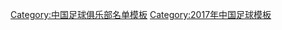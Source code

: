 {{Football squad with groups
|name=2017年中甲分类名单大连一方
|bgcolor=#0070FF
|bordercolor=#FFBF00
|textcolor=#FFFFFF
|title=[[大连一方足球俱乐部|<span style="color:#F8F8F8">大连一方</span>]] — [[2017年中国足球甲级联赛|<span style="color:#F8F8F8">2017年</span>]][[中国足球甲级联赛|<span style="color:#F8F8F8">中甲联赛冠军</span>]]
|group1=全年参赛球员
|list1=<div>
{{Football squad2 player|no=1|name=[[張翀 (足球運動員)|张翀]]}}
{{Football squad2 player|no=2|name=[[王万鹏]]}}
{{Football squad2 player|no=3|name=[[曹轩]]}}
{{Football squad2 player|no=4|name=[[李帅 (1995年)|李帅]]}}
{{Football squad2 player|no=5|name={{flagicon|ARG}} {{link-en|霍纳桑·费拉里|Jonathan Ferrari|-{zh-hans:费拉里;zh-hk:费拉里}-}}}}
{{Football squad2 player|no=6|name=[[朱晓刚]]}}
{{Football squad2 player|no=7|name=[[李震东]]}}
{{Football squad2 player|no=8|name=[[朱挺]]}}
{{Football squad2 player|no=9|name={{flagicon|ZIM}} {{link-en|恩亚沙·穆谢奎|Nyasha Mushekwi|-{zh-hans:穆谢奎;zh-hk:穆謝奎}-}}}}
{{Football squad2 player|no=10|name={{flagicon|CIV}} {{flagicon|FRA}} {{link-en|雅尼克·波利|Yannick Boli|-{zh-hans:波利;zh-hk:保利}-}}}}
{{Football squad2 player|no=11|name=[[孙国文 (足球运动员)|孙国文]]}}
{{Football squad2 player|no=12|name=[[周挺]]}}
{{Football squad2 player|no=13|name=[[王耀鹏]]}}
{{Football squad2 player|no=14|name={{le|曲晓辉|Qu Xiaohui}}}}
{{Football squad2 player|no=15|name=[[金强]]}}
{{Football squad2 player|no=17|name=[[闫鹏]]}}
{{Football squad2 player|no=19|name=[[于子千]]}}
{{Football squad2 player|no=20|name=[[汪晋贤]]}}
{{Football squad2 player|no=21|name=[[刘映辰]]}}
{{Football squad2 player|no=23|name=[[陈俊林]]}}
{{Football squad2 player|no=24|name={{le|韩旭 (1988年)|Han Xu (footballer)|韩旭}}}}
{{Football squad2 player|no=25|name=[[李俞秋]]}}
{{Football squad2 player|no=26|name={{le|崔明安|Cui Ming'an}}}}
{{Football squad2 player|no=27|name=[[单鹏飞]]}}
{{Football squad2 player|no=28|name=[[杜禹辛]]}}
{{Football squad2 player|no=29|name=[[孙铂]]}}
{{Football squad2 player|no=30|name=[[韩学庚]]}}
{{Football squad2 player|no=32|name=[[董岩峰]]}}
{{Football squad2 player|no=33|name=[[赵学斌]]}}
{{Football squad2 player|no=36|name=[[董洪麟]]}}
</div>
|group2=夏季转入球员
|list2=<div>
</div>
|group3=夏季转出球员
|list3=<div>
</div>
|group4=主教练
|list4={{flagicon|ESP}} [[胡安·拉蒙·洛佩兹·卡罗|-{zh-hans:卡罗;zh-hk:卡路}-]]
}}
<noinclude>
{{DEFAULTSORT:Dalian Yifang F.C. Squad 2017}}
[[Category:中国足球俱乐部名单模板]]
[[Category:2017年中国足球模板]]
</noinclude>